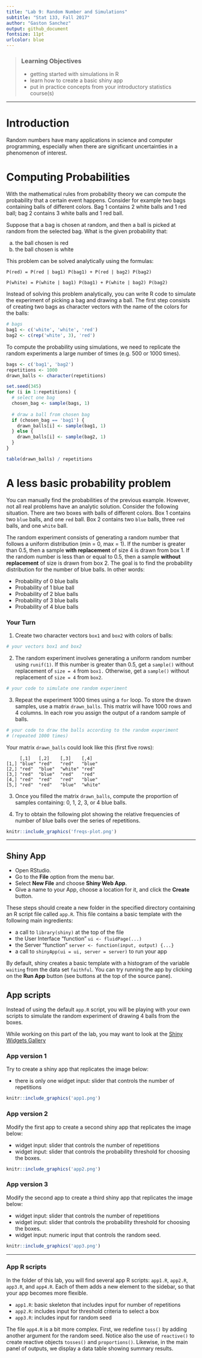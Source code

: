 ```yaml
---
title: "Lab 9: Random Number and Simulations"
subtitle: "Stat 133, Fall 2017"
author: "Gaston Sanchez"
output: github_document
fontsize: 11pt
urlcolor: blue
---
```


> ### Learning Objectives
>
> - getting started with simulations in R
> - learn how to create a basic shiny app
> - put in practice concepts from your introductory statistics course(s)

------


# Introduction 

Random numbers have many applications in science and computer programming,
especially when there are significant uncertainties in a phenomenon of interest.


# Computing Probabilities

With the mathematical rules from probability theory we can compute the 
probability that a certain event happens. Consider for example two bags
containing balls of different colors. Bag 1 contains 2 white balls and 1 red 
ball; bag 2 contains 3 white balls and 1 red ball. 

Suppose that a bag is chosen at random, and then a ball is picked at random 
from the selected bag. What is the given probability that:

a. the ball chosen is red
b. the ball chosen is white

This problem can be solved analytically using the formulas:

```
P(red) = P(red | bag1) P(bag1) + P(red | bag2) P(bag2)

P(white) = P(white | bag1) P(bag1) + P(white | bag2) P(bag2)
```

Instead of solving this problem analytically, you can write R code to simulate 
the experiment of picking a bag and drawing a ball. The first step consists of 
creating two bags as character vectors with the name of the colors for the balls:

```r
# bags
bag1 <- c('white', 'white', 'red')
bag2 <- c(rep('white', 3), 'red')
```

To compute the probability using simulations, we need to replicate the 
random experiments a large number of times (e.g. 500 or 1000 times).

```r
bags <- c('bag1', 'bag2')
repetitions <- 1000
drawn_balls <- character(repetitions)

set.seed(345)
for (i in 1:repetitions) {
  # select one bag
  chosen_bag <- sample(bags, 1)
  
  # draw a ball from chosen bag
  if (chosen_bag == 'bag1') {
    drawn_balls[i] <- sample(bag1, 1)
  } else {
    drawn_balls[i] <- sample(bag2, 1)
  }
}

table(drawn_balls) / repetitions
```



# A less basic probability problem

You can manually find the probabilities of the previous example. However, not
all real problems have an analytic solution. Consider the following situation.
There are two boxes with balls of different colors. Box 1 contains two `blue`
balls, and one `red` ball. Box 2 contains two `blue` balls, three `red` balls,
and one `white` ball.

The random experiment consists of generating a random number that follows a
uniform distribution (min = 0, max = 1). If the number is greater than 0.5,
then a sample __with replacement__ of size 4 is drawn from box 1. If the
random number is less than or equal to 0.5, then a sample __without replacement__
of size is drawn from box 2. The goal is to find the probability distribution 
for the number of blue balls. In other words: 

- Probability of 0 blue balls
- Probability of 1 blue ball
- Probability of 2 blue balls
- Probability of 3 blue balls
- Probability of 4 blue balls


### Your Turn

1. Create two character vectors `box1` and `box2` with colors of balls:

```r
# your vectors box1 and box2

```


2. The random experiment involves generating a uniform random number using 
`runif(1)`. If this number is greater than 0.5, get a `sample()` without 
replacement of `size = 4` from `box1.` Otherwise, get a `sample()` without 
replacement of `size = 4` from `box2`.

```r
# your code to simulate one random experiment

```


3. Repeat the experiment 1000 times using a `for` loop. To store the drawn 
samples, use a matrix `drawn_balls`. This matrix will have 1000 rows and 4 columns.
In each row you assign the output of a random sample of balls.

```r
# your code to draw the balls according to the random experiment
# (repeated 1000 times)

```

Your matrix `drawn_balls` could look like this (first five rows):

```
     [,1]   [,2]    [,3]    [,4]   
[1,] "blue" "red"   "red"   "blue" 
[2,] "red"  "blue"  "white" "red"  
[3,] "red"  "blue"  "red"   "red"  
[4,] "red"  "red"   "red"   "blue" 
[5,] "red"  "red"   "blue"  "white"
```


3. Once you filled the matrix `drawn_balls`, compute the proportion of samples
containing: 0, 1, 2, 3, or 4 blue balls.

\bigskip

4. Try to obtain the following plot showing the relative frequencies of number
of blue balls over the series of repetitions.

```r
knitr::include_graphics('freqs-plot.png')
```


-----

## Shiny App

- Open RStudio.
- Go to the __File__ option from the menu bar.
- Select __New File__ and choose __Shiny Web App__.
- Give a name to your App, choose a location for it, and click the __Create__
button.

These steps should create a new folder in the specified directory containing
an R script file called `app.R`. This file contains a basic template with the 
following main ingredients:

- a call to `library(shiny)` at the top of the file
- the User Interface "function" `ui <- fluidPage(...)`
- the Server "function" `server <- function(input, output) {...}`
- a call to `shinyApp(ui = ui, server = server)` to run your app

By default, shiny creates a basic template with a histogram of the variable
`waiting` from the data set `faithful`. You can try running the app by clicking
on the __Run App__ button (see buttons at the top of the source pane).


## App scripts

Instead of using the default `app.R` script, you will be playing with your
own scripts to simulate the random experiment of drawing 4 balls from the 
boxes.

While working on this part of the lab, you may want to look at the 
[Shiny Widgets Gallery](https://shiny.rstudio.com/gallery/widget-gallery.html)


### App version 1

Try to create a shiny app that replicates the image below:

- there is only one widget input: slider that controls the number of repetitions

```r
knitr::include_graphics('app1.png')
```


### App version 2

Modify the first app to create a second shiny app that replicates the image below:

- widget input: slider that controls the number of repetitions
- widget input: slider that controls the probability threshold for choosing the 
boxes.

```r
knitr::include_graphics('app2.png')
```


### App version 3

Modify the second app to create a third shiny app that replicates the image below:

- widget input: slider that controls the number of repetitions
- widget input: slider that controls the probability threshold for choosing the 
boxes.
- widget input: numeric input that controls the random seed.


```r
knitr::include_graphics('app3.png')
```


-----

### App R scripts

In the folder of this lab, you will find several app R scripts: `app1.R`, 
`app2.R`, `app3.R`, and `app4.R`. Each of them adds a new element to the 
sidebar, so that your app becomes more flexible.

- `app1.R`: basic skeleton that includes input for number of repetitions
- `app2.R`: includes input for threshold criteria to select a box
- `app3.R`: includes input for random seed

The file `app4.R` is a bit more complex. First, we redefine `toss()` by adding 
another argument for the random seed. Notice also the use of `reactive()` to 
create reactive objects `tosses()` and `proportions()`. Likewise, in the main 
panel of outputs, we display a data table showing summary results.

